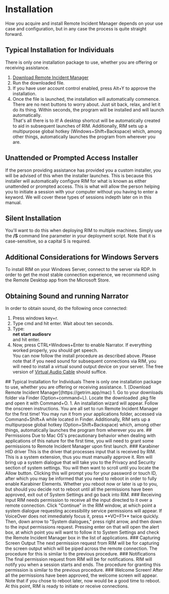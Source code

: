 # Installation
How you acquire and install Remote Incident Manager depends on your use case and configuration, but in any case the process is quite straight forward.
<windows>
## Typical Installation for Individuals
There is only one installation package to use, whether you are offering or receiving assistance.
1. [Download Remote Incident Manager](https://getrim.app/win)
1. Run the downloaded file.
1. If you have user account control enabled, press Alt+Y to approve the installation.
1. Once the file is launched, the installation will automatically commence. There are no next buttons to worry about. Just sit back, relax, and let it do its thing. Within seconds, the program will be installed and will launch automatically.  
That's all there is to it! A desktop shortcut will be automatically created to aid in subsequent launches of RIM. Additionally, RIM sets up a multipurpose global hotkey (Windows+Shift+Backspace) which, among other things, automatically launches the program from wherever you are.
## Unattended or Prompted Access Installer
If the person providing assistance has provided you a custom installer, you will be advised of this when the installer launches. This is because this installer will automatically configure RIM for what is known as either unattended or prompted access. This is what will allow the person helping you to initiate a session with your computer without you having to enter a keyword. We will cover these types of sessions indepth later on in this manual.
## Silent Installation
You'll want to do this when deploying RIM to multiple machines. Simply use the **/S** command line parameter in your deployment script. Note that it is case-sensitive, so a capital S is required.
## Additional Considerations for Windows Servers
To install RIM on your Windows Server, connect to the server via RDP. In order to get the most stable connection experience, we recommend using the Remote Desktop app from the Microsoft Store.
## Obtaining Sound and running Narrator
In order to obtain sound, do the following once connected:
1. Press windows key+r.
1. Type cmd and hit enter. Wait about ten seconds.
1. Type:  
**net start audiosrv**  
and hit enter.
1. Now, press CTRL+Windows+Enter to enable Narrator. If everything worked properly, you should get speech.  
You can now follow the install procedure as described above.
Please note that if you need sound for subsequent connections via RIM, you will need to install a virtual sound output device on your server. The free version of [Virtual Audio Cable](http://virtualaudiocable.org/download/software/VACSetup.exe) should suffice.
</windows>
<mac>
## Typical Installation for Individuals
There is only one installation package to use, whether you are offering or receiving assistance.
1. [Download Remote Incident Manager](https://getrim.app/mac)
1. Go to your downloads folder via Finder (Option+command+L). Locate the downloaded .pkg file and open it with Command+O.
1. An installation wizard will appear. Follow the onscreen instructions.  
You are all set to run Remote Incident Manager for the first time! You may run it from your applications folder, accessed via Command+Shift+A while located in Finder. Additionally, RIM sets up a multipurpose global hotkey (Option+Shift+Backspace) which, among other things, automatically launches the program from wherever you are.
## Permissions
Due to Mac OS's precautionary behavior when dealing with applications of this nature for the first time, you will need to grant some permissions to Remote Incident Manager upon first launch.
### Karabiner HID driver
This is the driver that processes input that is received by RIM. This is a system extension, thus you must manually approve it. Rim will bring up a system dialogue that will take you to the Privacy and Security section of system settings. You will then want to scroll until you locate the Allow button. Clicking this will prompt you for your password or touch ID, after which you may be informed that you need to reboot in order to fully enable Karabiner Elements. Whether you reboot now or later is up to you, but should you decide not to reboot until all the permissions have been approved, exit out of System Settings and go back into RIM.
### Receiving Input
RIM needs permission to receive all the input directed to it over a remote connection.
Click "Continue" in the RIM window, at which point a system dialogue requesting accessibility service permissions will appear. If VoiceOver does not immediately focus it, press **VO+F1** twice quickly. Then, down arrow to "System dialogues," press right arrow, and then down to the input permissions request. Pressing enter on that will open the alert box, at which point you will want to follow it to System Settings and check the Remote Incident Manager box in the list of applications.
### Capturing Screen Output
The next permission request from RIM will be for capturing the screen output which will be piped across the remote connection. The procedure for this is similar to the previous procedure.
### Notifications
The final permission request from RIM will be for notifications. RIM will notify you when a session starts and ends. The procedure for granting this permission is similar to the previous procedure.
### Welcome Screen!
After all the permissions have been approved, the welcome screen will appear. Note that if you chose to reboot later, now would be a good time to reboot. At this point, RIM is ready to initiate or receive connections.
</mac>